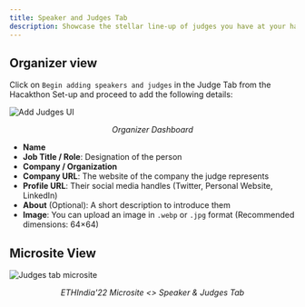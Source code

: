 ```yaml
---
title: Speaker and Judges Tab
description: Showcase the stellar line-up of judges you have at your hackathon by publishing it on your dashboard.
---
```


## Organizer view

Click on `Begin adding speakers and judges` in the Judge Tab from the Hacakthon Set-up and proceed to add the following details:

<img src="/assets/no.gif" alt="Add Judges UI" />
<p align="center"><i>Organizer Dashboard</i></p>

- **Name**  
- **Job Title / Role**: Designation of the person  
- **Company / Organization**  
- **Company URL**: The website of the company the judge represents  
- **Profile URL**: Their social media handles (Twitter, Personal Website, LinkedIn)  
- **About** (Optional): A short description to introduce them  
- **Image**: You can upload an image in `.webp` or `.jpg` format (Recommended dimensions: 64×64)

## Microsite View

<img src="/assets/image (279).webp" alt="Judges tab microsite" />
<p align="center"><i>ETHIndia'22 Microsite &lt;&gt; Speaker & Judges Tab</i></p>
